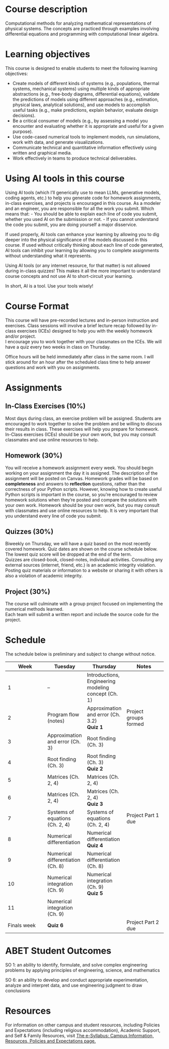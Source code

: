 # Course description

Computational methods for analyzing mathematical representations of physical systems. The concepts are practiced through examples involving differential equations and programming with computational linear algebra.

# Learning objectives

This course is designed to enable students to meet the following learning objectives:

-   Create models of different kinds of systems (e.g., populations, thermal systems, mechanical systems) using multiple kinds of appropriate abstractions (e.g., free-body diagrams, differential equations), validate the predictions of models using different approaches (e.g., estimation, physical laws, analytical solutions), and use models to accomplish useful tasks (e.g., make predictions, explain behavior, evaluate design decisions).
-   Be a critical consumer of models (e.g., by assessing a model you encounter and evaluating whether it is appropriate and useful for a given purpose).
-   Use code-cased numerical tools to implement models, run simulations, work with data, and generate visualizations.
-   Communicate technical and quantitative information effectively using written and graphical media.
-   Work effectively in teams to produce technical deliverables.

# Using AI tools in this course

Using AI tools (which I'll generically use to mean LLMs, generative models, coding agents, etc.) to help you generate code for homework assignments, in-class exercises, and projects is encouraged in this course. As a modeler and an engineer, you are responsible for all the work you submit. Which means that: - You should be able to explain each line of code you submit, whether you used AI on the submission or not. - If you cannot understand the code you submit, you are doing yourself a major disservice.

If used properly, AI tools can enhance your learning by allowing you to dig deeper into the physical significance of the models discussed in this course. If used without critically thinking about each line of code generated, AI tools can inhibit your learning by allowing you to complete assignments without understanding what it represents.

Using AI tools (or any internet resource, for that matter) is not allowed during in-class quizzes! This makes it all the more important to understand course concepts and not use AI to short-circuit your learning.

In short, AI is a tool. Use your tools wisely!

# Course Format

This course will have pre-recorded lectures and in-person instruction and exercises. Class sessions will involve a brief lecture recap followed by in-class exercises (ICEs) designed to help you with the weekly homework and/or project.\
I encourage you to work together with your classmates on the ICEs. We will have a quiz every two weeks in class on Thursday.

Office hours will be held immediately after class in the same room. I will stick around for an hour after the scheduled class time to help answer questions and work with you on assignments.

# Assignments

## In-Class Exercises (10%)

Most days during class, an exercise problem will be assigned. Students are encouraged to work together to solve the problem and be willing to discuss their results in class. These exercises will help you prepare for homework. In-Class exercises (ICEs) should be your own work, but you may consult classmates and use online resources to help.

## Homework (30%)

You will receive a homework assignment every week. You should begin working on your assignment the day it is assigned. The description of the assignment will be posted on Canvas. Homework grades will be based on **completeness** and answers to **reflection** questions, rather than the correctness of your Python scripts. However, knowing how to create useful Python scripts is important in the course, so you're encouraged to review homework solutions when they're posted and compare the solutions with your own work. Homework should be your own work, but you may consult with classmates and use online resources to help. It is very important that you understand every line of code you submit.

## Quizzes (30%)

Biweekly on Thursday, we will have a quiz based on the most recently covered homework. Quiz dates are shown on the course schedule below. The lowest quiz score will be dropped at the end of the term.\
Quizzes are closed-book, closed-notes, individual activities. Consulting any external sources (internet, friend, etc.) is an academic integrity violation. Posting quiz materials or information to a website or sharing it with others is also a violation of academic integrity.

## Project (30%)

The course will culminate with a group project focused on implementing the numerical methods learned.\
Each team will submit a written report and include the source code for the project.

# Schedule

The schedule below is preliminary and subject to change without notice.

| **Week** | **Tuesday** | **Thursday** | **Notes** |
|------------------|------------------|------------------|------------------|
| 1 | -- | Introductions, <br>Engineering modeling concept (Ch. 1) |  |
| 2 | Program flow (notes) | Approximation and error (Ch. 3.2) <br>**Quiz 1** | Project groups formed |
| 3 | Approximation and error (Ch. 3) | Root finding (Ch. 3) |  |
| 4 | Root finding (Ch. 3) | Root finding (Ch. 3) <br>**Quiz 2** |  |
| 5 | Matrices (Ch. 2, 4) | Matrices (Ch. 2, 4) |  |
| 6 | Matrices (Ch. 2, 4) | Matrices (Ch. 2, 4) <br>**Quiz 3** |  |
| 7 | Systems of equations (Ch. 2, 4) | Systems of equations (Ch. 2, 4) | Project Part 1 due |
| 8 | Numerical differentiation | Numerical differentiation <br>**Quiz 4** |  |
| 9 | Numerical differentiation (Ch. 8) | Numerical differentiation (Ch. 8) |  |
| 10 | Numerical integration (Ch. 9) | Numerical integration (Ch. 9) <br>**Quiz 5** |  |
| 11 | Numerical integration (Ch. 9) |  |  |
| Finals week | **Quiz 6** |  | Project Part 2 due |

# ABET Student Outcomes

SO 1: an ability to identify, formulate, and solve complex engineering problems by applying principles of engineering, science, and mathematics

SO 6: an ability to develop and conduct appropriate experimentation, analyze and interpret data, and use engineering judgment to draw conclusions

# Resources

For information on other campus and student resources, including Policies and Expectations (including religious accommodation), Academic Support, and Self & Family Resources, visit [The e-Syllabus: Campus Information, Resources, Policies and Expectations page.](https://www.tacoma.uw.edu/digital-learning/e-syllabus)